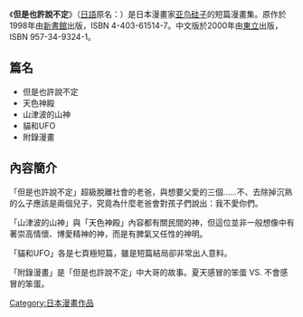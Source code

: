 {{Infobox animanga/Headerofja
|title= 但是也許說不定
|image= 
|size= 
|caption= 
|japanese= これらすべて不確かなもの
|english= 
|kana= 
|romaji= 
|genre= 
}}
{{Infobox animanga/Manga
|標題= 
|作者= [[亚鸟硅子|亚鸟硅子]]
|作畫= 亚鸟硅子
|出版社= {{flagicon|JPN}}[[新書館|新書館]]<br/>{{flagicon|TWN}}[[東立|東立]]
|其他出版社= 
|連載雜誌= 
|label= 
|網路= 
|發售日= 
|開始= 
|結束= 
|開始日= 
|結束日= 
|冊數= 1
|話數= 
|其他= 
|版權=
}}
{{Infobox animanga/Footerofja}}
《'''但是也許說不定'''》（[[日語|日語]]原名：{{lang|ja|これらすべて不確かなもの}}）是日本漫畫家[[亚鸟硅子|亚鸟硅子]]的短篇漫畫集。原作於1998年由[[新書館|新書館]]出版，ISBN 4-403-61514-7。中文版於2000年由[[東立|東立]]出版，ISBN 957-34-9324-1。

== 篇名 ==
* 但是也許說不定
* 天色神殿
* 山津波的山神
* 貓和UFO
* 附錄漫畫

== 內容簡介 ==

「但是也許說不定」超級脫離社會的老爸，與想要父愛的三個……不、去除掉沉熟的么子應該是兩個兒子，究竟為什麼老爸會對孩子們說出：我不愛你們。

「山津波的山神」與「天色神殿」內容都有關民間的神，但這位並非一般想像中有著崇高情懷、博愛精神的神，而是有脾氣又任性的神明。

「貓和UFO」各是七頁極短篇，雖是短篇結局卻非常出人意料。

「附錄漫畫」是「但是也許說不定」中大哥的故事。夏天感冒的笨蛋 VS. 不會感冒的笨蛋。

{{DEFAULTSORT:Korerasubetefutashikanamono}}
[[Category:日本漫畫作品|Category:日本漫畫作品]]